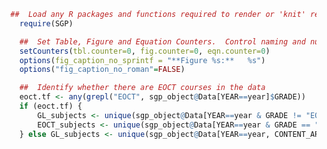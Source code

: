 ```r
  ##  Load any R packages and functions required to render or 'knit' report.
	require(SGP)

	##  Set Table, Figure and Equation Counters.  Control naming and numbering conventions.
	setCounters(tbl.counter=0, fig.counter=0, eqn.counter=0)
	options(fig_caption_no_sprintf = "**Figure %s:**   %s")
	options("fig_caption_no_roman"=FALSE)

	##  Identify whether there are EOCT courses in the data
	eoct.tf <- any(grepl("EOCT", sgp_object@Data[YEAR==year]$GRADE))
	if (eoct.tf) {
		GL_subjects <- unique(sgp_object@Data[YEAR==year & GRADE != "EOCT", CONTENT_AREA])
		EOCT_subjects <- unique(sgp_object@Data[YEAR==year & GRADE == "EOCT", CONTENT_AREA])
	} else GL_subjects <- unique(sgp_object@Data[YEAR==year, CONTENT_AREA])
```
